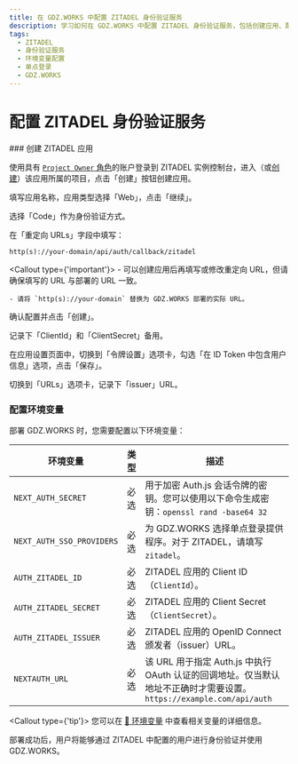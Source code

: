 ```yaml
---
title: 在 GDZ.WORKS 中配置 ZITADEL 身份验证服务
description: 学习如何在 GDZ.WORKS 中配置 ZITADEL 身份验证服务，包括创建应用、配置环境变量等步骤。
tags:
  - ZITADEL
  - 身份验证服务
  - 环境变量配置
  - 单点登录
  - GDZ.WORKS
---
```


# 配置 ZITADEL 身份验证服务

<Steps>
  ### 创建 ZITADEL 应用

  使用具有 [`Project Owner` 角色](https://zitadel.com/docs/guides/manage/console/managers#roles)的账户登录到 ZITADEL 实例控制台，进入（或[创建](https://zitadel.com/docs/guides/manage/console/projects#create-a-project)）该应用所属的项目，点击「创建」按钮创建应用。

  填写应用名称，应用类型选择「Web」，点击「继续」。

  选择「Code」作为身份验证方式。

  在「重定向 URLs」字段中填写：

  ```
  http(s)://your-domain/api/auth/callback/zitadel
  ```

  <Callout type={'important'}>
    - 可以创建应用后再填写或修改重定向 URL，但请确保填写的 URL 与部署的 URL 一致。

    - 请将 `http(s)://your-domain` 替换为 GDZ.WORKS 部署的实际 URL。
  </Callout>

  确认配置并点击「创建」。

  记录下「ClientId」和「ClientSecret」备用。

  在应用设置页面中，切换到「令牌设置」选项卡，勾选「在 ID Token 中包含用户信息」选项，点击「保存」。

  切换到「URLs」选项卡，记录下「issuer」URL。

  ### 配置环境变量

  部署 GDZ.WORKS 时，您需要配置以下环境变量：

  | 环境变量                      | 类型 | 描述                                                                                  |
  | ------------------------- | -- | ----------------------------------------------------------------------------------- |
  | `NEXT_AUTH_SECRET`        | 必选 | 用于加密 Auth.js 会话令牌的密钥。您可以使用以下命令生成密钥：`openssl rand -base64 32`                        |
  | `NEXT_AUTH_SSO_PROVIDERS` | 必选 | 为 GDZ.WORKS 选择单点登录提供程序。对于 ZITADEL，请填写 `zitadel`。                                    |
  | `AUTH_ZITADEL_ID`         | 必选 | ZITADEL 应用的 Client ID（`ClientId`）。                                                  |
  | `AUTH_ZITADEL_SECRET`     | 必选 | ZITADEL 应用的 Client Secret（`ClientSecret`）。                                          |
  | `AUTH_ZITADEL_ISSUER`     | 必选 | ZITADEL 应用的 OpenID Connect 颁发者（issuer）URL。                                          |
  | `NEXTAUTH_URL`            | 必选 | 该 URL 用于指定 Auth.js 中执行 OAuth 认证的回调地址。仅当默认地址不正确时才需要设置。`https://example.com/api/auth` |

  <Callout type={'tip'}>
    您可以在 [📘 环境变量](/zh/docs/self-hosting/environment-variables/auth#zitadel) 中查看相关变量的详细信息。
  </Callout>
</Steps>

<Callout>部署成功后，用户将能够通过 ZITADEL 中配置的用户进行身份验证并使用 GDZ.WORKS。</Callout>
